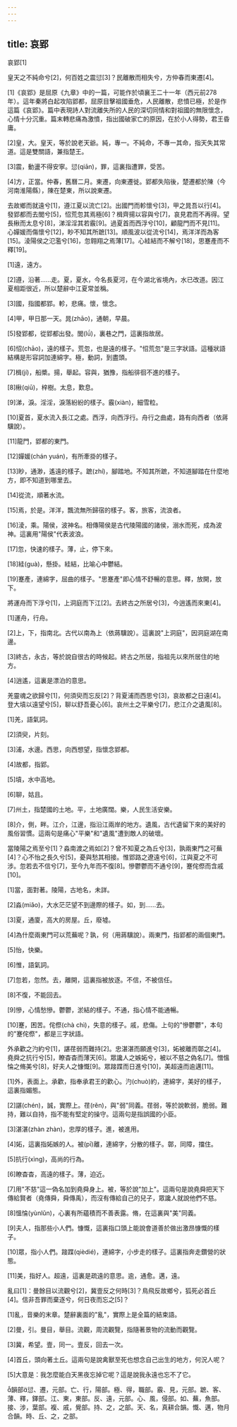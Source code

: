 ```yaml
---
---
---
```

title: 哀郢
---




哀郢[1]

皇天之不純命兮[2]，何百姓之震愆[3]？民離散而相失兮，方仲春而東遷[4]。

[1]《哀郢》是屈原《九章》中的一篇，可能作於頃襄王二十一年（西元前278年）。這年秦將白起攻陷郢都，屈原目擊祖國垂危，人民離散，悲憤已極，於是作這篇《哀郢》。篇中表現詩人對流離失所的人民的深切同情和對祖國的無限懷念，心情十分沉重。篇末轉悲痛為激憤，指出國破家亡的原因，在於小人得勢，君王昏庸。

[2]皇，大。皇天，等於說老天爺。純，專一。不純命，不專一其命，指天失其常道。這是雙關語，兼指楚王。

[3]震，動盪不得安寧。愆(qiān)，罪，這裏指遭罪，受苦。

[4]方，正當。仲春，舊曆二月。東遷，向東遷徙。郢都失陷後，楚遷都於陳（今河南淮陽縣），陳在楚東，所以說東遷。

去故鄉而就遠兮[1]，遵江夏以流亡[2]。出國門而軫懷兮[3]，甲之晁吾以行[4]。發郢都而去閭兮[5]，怊荒忽其焉極[6]？楫齊揚以容與兮[7]，哀見君而不再得。望長楸而太息兮[8]，涕淫淫其若霰[9]。過夏首而西浮兮[10]，顧龍門而不見[11]。心嬋媛而傷懷兮[12]，眇不知其所蹠[13]。順風波以從流兮[14]，焉洋洋而為客[15]。淩陽侯之氾濫兮[16]，忽翱翔之焉薄[17]。心絓結而不解兮[18]，思蹇產而不釋[19]。

[1]遠，遠方。

[2]遵，沿著......走。夏，夏水，今名長夏河，在今湖北省境內，水已改道。因江夏相距很近，所以楚辭中江夏常並稱。

[3]國，指國都郢。軫，悲痛。懷，懷念。

[4]甲，甲日那一天。晁(zhāo)，通朝，早晨。

[5]發郢都，從郢都出發。閭(lǘ)，裏巷之門，這裏指故居。

[6]怊(chāo)，遠的樣子。荒忽，也是遠的樣子。"怊荒忽"是三字狀語。這種狀語結構是形容詞加連綿字。極，動詞，到盡頭。

[7]楫(jí)，船槳。揚，舉起。容與，猶豫，指船徘徊不進的樣子。

[8]楸(qiū)，梓樹。太息，歎息。

[9]涕，淚。淫淫，淚落紛紛的樣子。霰(xiàn)，細雪粒。

[10]夏首，夏水流入長江之處。西浮，向西浮行。舟行之曲處，路有向西者（依蔣驥說）。

[11]龍門，郢都的東門。

[12]嬋媛(chán yuán)，有所牽掛的樣子。

[13]眇，通渺，遙遠的樣子。蹠(zhí)，腳踏地。不知其所蹠，不知道腳踏在什麼地方，即不知道到哪里去。

[14]從流，順著水流。

[15]焉，於是。洋洋，飄流無所歸宿的樣子。客，旅客，流浪者。

[16]淩，乘。陽侯，波神名。相傳陽侯是古代陵陽國的諸侯，溺水而死，成為波神。這裏用"陽侯"代表波浪。

[17]忽，快速的樣子。薄，止，停下來。

[18]絓(guà)，懸掛。絓結，比喻心中鬱結。

[19]蹇產，連綿字，屈曲的樣子。"思蹇產"即心情不舒暢的意思。釋，放開，放下。

將運舟而下浮兮[1]，上洞庭而下江[2]。去終古之所居兮[3]，今逍遙而來東[4]。

[1]運舟，行舟。

[2]上，下，指南北。古代以南為上（依蔣驥說）。這裏說"上洞庭"，因洞庭湖在南邊。

[3]終古，永古，等於說自很古的時候起。終古之所居，指祖先以來所居住的地方。

[4]逍遙，這裏是漂泊的意思。

羌靈魂之欲歸兮[1]，何須臾而忘反[2]？背夏浦而西思兮[3]，哀故都之日遠[4]。登大墳以遠望兮[5]，聊以舒吾憂心[6]。哀州土之平樂兮[7]，悲江介之遺風[8]。

[1]羌，語氣詞。

[2]須臾，片刻。

[3]浦，水邊。西思，向西想望，指懷念郢都。

[4]故都，指郢。

[5]墳，水中高地。

[6]聊，姑且。

[7]州土，指楚國的土地。平，土地廣闊。樂，人民生活安樂。

[8]介，側，畔。江介，江邊，指沿江兩岸的地方。遺風，古代遺留下來的美好的風俗習慣。這兩句是痛心"平樂"和"遺風"遭到敵人的破壞。

當陵陽之焉至兮[1]？淼南渡之焉如[2]？曾不知夏之為丘兮[3]，孰兩東門之可蕪[4]？心不怡之長久兮[5]，憂與愁其相接。惟郢路之遼遠兮[6]，江與夏之不可涉。忽若去不信兮[7]，至今九年而不復[8]。慘鬱鬱而不通兮[9]，蹇侘傺而含戚[10]。

[1]當，面對著。陵陽，古地名，未詳。

[2]淼(miǎo)，大水茫茫望不到邊際的樣子。如，到......去。

[3]夏，通廈，高大的房屋。丘，廢墟。

[4]為什麼兩東門可以荒蕪呢？孰，何（用蔣驥說）。兩東門，指郢都的兩個東門。

[5]怡，快樂。

[6]惟，語氣詞。

[7]忽若，忽然。去，離開，這裏指被放逐。不信，不被信任。

[8]不復，不能回去。

[9]慘，心情愁慘。鬱鬱，淤結的樣子。不通，指心情不能通暢。

[10]蹇，困苦。侘傺(chà chì)，失意的樣子。戚，悲傷。上句的"慘鬱鬱"，本句的"蹇侘傺"，都是三字狀語。

外承歡之汋約兮[1]，諶荏弱而難持[2]。忠湛湛而願進兮[3]，妬被離而鄣之[4]。堯舜之抗行兮[5]，瞭杳杳而薄天[6]。眾讒人之嫉妬兮，被以不慈之偽名[7]。憎慍惀之脩美兮[8]，好夫人之慷慨[9]。眾踥蹀而日進兮[10]，美超遠而逾邁[11]。

[1]外，表面上。承歡，指奉承君王的歡心。汋(chuò)約，連綿字，美好的樣子，這裏指媚態。

[2]諶(chén)，誠，實際上。荏(rěn)，與"弱"同義。荏弱，等於說軟弱，脆弱。難持，難以自持，指不能有堅定的操守。這兩句是指誤國的小臣。

[3]湛湛(zhàn zhàn)，忠厚的樣子。進，被進用。

[4]妬，這裏指妬嫉的人。被(pī)離，連綿字，分散的樣子。鄣，同障，擋住。

[5]抗行(xìng)，高尚的行為。

[6]瞭杳杳，高遠的樣子。薄，迫近。

[7]用"不慈"這一偽名加到堯舜身上。被，等於說"加上"。這兩句是說堯舜把天下傳給賢者（堯傳舜，舜傳禹），而沒有傳給自己的兒子，眾讒人就說他們不慈。

[8]慍惀(yùnlǔn)，心裏有所蘊積而不善表露。脩，在這裏與"美"同義。

[9]夫人，指那些小人們。慷慨，這裏指口頭上能說會道善於做出激昂慷慨的樣子。

[10]眾，指小人們。踥蹀(qièdié)，連綿字，小步走的樣子。這裏指奔走鑽營的狀態。

[11]美，指好人。超遠，這裏是疏遠的意思。逾，通愈。邁，遠。

亂曰[1]：曼餘目以流觀兮[2]，冀壹反之何時[3]？鳥飛反故鄉兮，狐死必首丘[4]。信非吾罪而棄逐兮，何日夜而忘之[5]？

[1]亂，音樂的末章。楚辭裏面的"亂"，實際上是全篇的結束語。

[2]曼，引。曼目，舉目。流觀，周流觀覽，指隨著景物的流動而觀覽。

[3]冀，希望。壹，同一。壹反，回去一次。

[4]首丘，頭向著土丘。這兩句是說禽獸至死也想念自己出生的地方，何況人呢？

[5]大意是：我怎麼能白天黑夜忘掉它呢？這是說我永遠也忘不了它。

韻部愆、遷，元部。亡、行，陽部。極、得，職部。霰、見，元部。蹠、客、薄、釋，鐸部。江、東，東部。反、遠，元部。心、風，侵部。如、蕪，魚部。接、涉，葉部。複、戚，覺部。持、之，之部。天、名，真耕合韻。慨、邁，物月合韻。時、丘、之，之部。